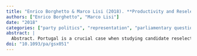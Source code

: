 ```yaml
---
title: "Enrico Borghetto & Marco Lisi (2018). **Productivity and Reselection in a Party-based Environment: Evidence from the Portuguese Case**. *Parliamentary Affairs*, 71(4), 868--887."
authors: ["Enrico Borghetto", "Marco Lisi"]
date: "2018"
categories: ["party politics", "representation", "parliamentary questions", "Portugal"]
abstract: |
  Abstract. Portugal is a crucial case when studying candidate reselection in a party-dominated setting. While we expect the productivity of Members of Parliamen
doi: "10.1093/pa/gsx051"
---
```

